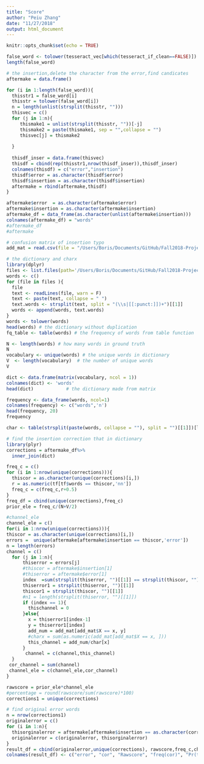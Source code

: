 ```yaml
---
title: "Score"
author: "Peiu Zhang"
date: "11/27/2018"
output: html_document
---
```


```r
knitr::opts_chunk$set(echo = TRUE)
```


```r
false_word <- tolower(tesseract_vec[which(tesseract_if_clean==FALSE)])
length(false_word)
```

```r
# the insertion,delete the character from the error,find candicates
aftermake = data.frame()

for (i in 1:length(false_word)){
  thisstr1 = false_word[i]
  thisstr = tolower(false_word[i])
  n = length(unlist(strsplit(thisstr, "")))
  thisvec = c()
  for (j in 1:n){
     thismake1 = unlist(strsplit(thisstr, ""))[-j]
     thismake2 = paste(thismake1, sep = "",collapse = "")
     thisvec[j] = thismake2
     
  }
  
  thisdf_inser = data.frame(thisvec)
  thisdf = cbind(rep(thisstr1,nrow(thisdf_inser)),thisdf_inser)
  colnames(thisdf) = c("error","insertion")
  thisdf$error = as.character(thisdf$error)
  thisdf$insertion = as.character(thisdf$insertion)
  aftermake = rbind(aftermake,thisdf)
}

aftermake$error  = as.character(aftermake$error)
aftermake$insertion = as.character(aftermake$insertion)
aftermake_df = data_frame(as.character(unlist(aftermake$insertion)))
colnames(aftermake_df) = "words"
#aftermake_df
#aftermake
```

```r
# confusion matrix of insertion typo
add_mat = read.csv(file = "/Users/Boris/Documents/GitHub/Fall2018-Project4-sec2--sec2proj4_grp9/data/add_matrix.csv")
```

```r
# the dictionary and charx
library(dplyr)
files <- list.files(path='/Users/Boris/Documents/GitHub/Fall2018-Project4-sec2--sec2proj4_grp9/data/ground_truth',pattern = '*.txt', full.names =TRUE  )
words <- c()
for (file in files ){
  file
  text <- readLines(file, warn = F)
  text <- paste(text, collapse = " ")
  text.words <- strsplit(text, split = "(\\s|[[:punct:]])+")[[1]]
  words <- append(words, text.words)
}
words <- tolower(words)
head(words) # the dictionary without duplication
fq_table <- table(words) # the frequency of words from table function 

N <- length(words) # how many words in ground truth 
N
vocabulary <- unique(words) # the unique words in dictionary 
V  <- length(vocabulary)  # the number of unique words 
V

dict <- data.frame(matrix(vocabulary, ncol = 1))
colnames(dict) <- 'words'
head(dict)            # the dictionary made from matrix 

frequency <- data_frame(words, ncol=1)
colnames(frequency) <- c("words",'n')
head(frequency, 20)
frequency

char <- table(strsplit(paste(words, collapse = ""), split = "")[[1]])[letters] # the chars for every character 

```


```r
# find the insertion correction that in dictionary
library(plyr)
corrections = aftermake_df%>% 
  inner_join(dict)

freq_c = c()
for (i in 1:nrow(unique(corrections))){
  thiscor = as.character(unique(corrections)[i,])
  r = as.numeric(tf[tf$words == thiscor,'nn'])
  freq_c = c(freq_c,r+0.5)
}
freq_df = cbind(unique(corrections),freq_c)
prior_ele = freq_c/(N+V/2)

#channel_ele
channel_ele = c()
for(i in 1:nrow(unique(corrections))){
thiscor = as.character(unique(corrections)[i,])
errors =  unique(aftermake[aftermake$insertion == thiscor,'error'])
n = length(errors)
channel = c()
  for (j in 1:n){
      thiserror = errors[j]
      #thiscor = aftermake$insertion[1]
      #thiserror = aftermake$error[1]
      index  =sum(strsplit(thiserror, "")[[1]] == strsplit(thiscor, "")[[1]])+1 # find the position of the deleting letter
      thiserror1 = strsplit(thiserror, "")[[1]]
      thiscor1 = strsplit(thiscor, "")[[1]]
      #n1 = length(strsplit(thiserror, "")[[1]])
      if (index == 1){
        thischannel = 0
      }else{
        x = thiserror1[index-1]
        y = thiserror1[index]
        add_num = add_mat[add_mat$X == x, y]
        #charx = sum(as.numeric(add_mat[add_mat$X == x, ]))
        this_channel = add_num/char[x]
      }
       channel = c(channel,this_channel)
  }
 cor_channel = sum(channel)
 channel_ele = c(channel_ele,cor_channel)
}

rawscore = prior_ele*channel_ele
#percentage = round(rawscore/sum(rawscore)*100)
corrections1 = unique(corrections)

# find original error words
n = nrow(corrections1)
originalerror = c()
for (i in 1:n){
  thisorginalerror = aftermake[aftermake$insertion == as.character(corrections1[i,]),"error"][1]
  originalerror = c(originalerror, thisorginalerror)
}
result_df = cbind(originalerror,unique(corrections), rawscore,freq_c,channel_ele)
colnames(result_df) <- c("error", "cor", "Rawscore", "freq(cor)", "Pr(t/c)")
```
